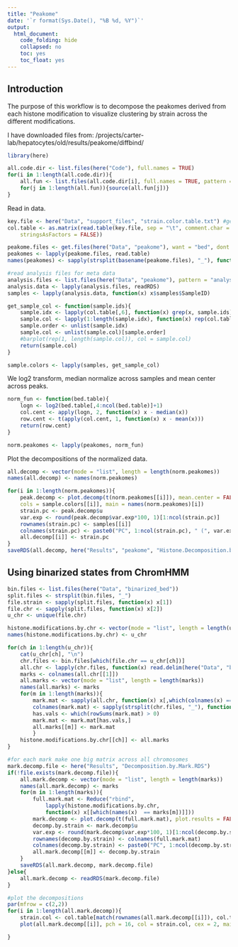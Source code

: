 ```yaml
---
title: "Peakome"
date: '`r format(Sys.Date(), "%B %d, %Y")`'
output: 
  html_document:
    code_folding: hide
    collapsed: no
    toc: yes
    toc_float: yes
---
```


## Introduction

The purpose of this workflow is to decompose the peakomes derived
from each histone modification to visualize clustering by strain
across the different modifications. 

I have downloaded files from: 
/projects/carter-lab/hepatocytes/old/results/peakome/diffbind/


```r
library(here)
```

```r
all.code.dir <- list.files(here("Code"), full.names = TRUE)
for(i in 1:length(all.code.dir)){
	all.fun <- list.files(all.code.dir[i], full.names = TRUE, pattern = ".R")
	for(j in 1:length(all.fun)){source(all.fun[j])}
}
```


Read in data.


```r
key.file <- here("Data", "support_files", "strain.color.table.txt") #generated by hand
col.table <- as.matrix(read.table(key.file, sep = "\t", comment.char = "%", 
    stringsAsFactors = FALSE))

peakome.files <- get.files(here("Data", "peakome"), want = "bed", dont.want = "Broad", full.names = TRUE)
peakomes <- lapply(peakome.files, read.table)
names(peakomes) <- sapply(strsplit(basename(peakome.files), "_"), function(x) x[1])

#read analysis files for meta data
analysis.files <- list.files(here("Data", "peakome"), pattern = "analysis", full.names = TRUE)
analysis.data <- lapply(analysis.files, readRDS)
samples <- lapply(analysis.data, function(x) x$samples$SampleID)

get_sample_col <- function(sample.ids){
    sample.idx <- lapply(col.table[,6], function(x) grep(x, sample.ids))
    sample.col <- lapply(1:length(sample.idx), function(x) rep(col.table[x,3], length(sample.idx[[x]])))
    sample.order <- unlist(sample.idx)
    sample.col <- unlist(sample.col)[sample.order]
    #barplot(rep(1, length(sample.col)), col = sample.col)
    return(sample.col)
}

sample.colors <- lapply(samples, get_sample_col)
```

We log2 transform, median normalize across samples and mean center 
across peaks.

```r
norm_fun <- function(bed.table){
    logn <- log2(bed.table[,4:ncol(bed.table)]+1)
    col.cent <- apply(logn, 2, function(x) x - median(x))
    row.cent <- t(apply(col.cent, 1, function(x) x - mean(x)))
    return(row.cent)
}

norm.peakomes <- lapply(peakomes, norm_fun)
```

Plot the decompositions of the normalized data.

```r
all.decomp <- vector(mode = "list", length = length(norm.peakomes))
names(all.decomp) <- names(norm.peakomes)

for(i in 1:length(norm.peakomes)){
    peak.decomp <- plot.decomp(t(norm.peakomes[[i]]), mean.center = FALSE, scale.col = FALSE, 
    cols = sample.colors[[i]], main = names(norm.peakomes)[i])
    strain.pc <- peak.decomp$u
    var.exp <- round(peak.decomp$var.exp*100, 1)[1:ncol(strain.pc)]
    rownames(strain.pc) <- samples[[i]]
    colnames(strain.pc) <- paste0("PC", 1:ncol(strain.pc), " (", var.exp, "%)")
    all.decomp[[i]] <- strain.pc
}
saveRDS(all.decomp, here("Results", "peakome", "Histone.Decomposition.by.Strain.RDS"))
```

## Using binarized states from ChromHMM


```r
bin.files <- list.files(here("Data", "binarized_bed"))
split.files <- strsplit(bin.files, "_")
file.strain <- sapply(split.files, function(x) x[1])
file.chr <- sapply(split.files, function(x) x[2])
u_chr <- unique(file.chr)

histone.modifications.by.chr <- vector(mode = "list", length = length(u_chr))
names(histone.modifications.by.chr) <- u_chr

for(ch in 1:length(u_chr)){
    cat(u_chr[ch], "\n")
    chr.files <- bin.files[which(file.chr == u_chr[ch])]
    all.chr <- lapply(chr.files, function(x) read.delim(here("Data", "binarized_bed", x), skip = 1))
    marks <- colnames(all.chr[[1]])
    all.marks <- vector(mode = "list", length = length(marks))
    names(all.marks) <- marks
    for(m in 1:length(marks)){ 
        mark.mat <- sapply(all.chr, function(x) x[,which(colnames(x) == marks[m])])
        colnames(mark.mat) <- sapply(strsplit(chr.files, "_"), function(x) x[1])
        has.vals <- which(rowSums(mark.mat) > 0)
        mark.mat <- mark.mat[has.vals,]
        all.marks[[m]] <- mark.mat
        }
    histone.modifications.by.chr[[ch]] <- all.marks
}

#for each mark make one big matrix across all chromosomes
mark.decomp.file <- here("Results", "Decomposition.by.Mark.RDS")
if(!file.exists(mark.decomp.file)){
    all.mark.decomp <- vector(mode = "list", length = length(marks))
    names(all.mark.decomp) <- marks
    for(m in 1:length(marks)){
        full.mark.mat <- Reduce("rbind", 
            lapply(histone.modifications.by.chr, 
            function(x) x[[which(names(x)  == marks[m])]]))
        mark.decomp <- plot.decomp(t(full.mark.mat), plot.results = FALSE)
        decomp.by.strain <- mark.decomp$u
        var.exp <- round(mark.decomp$var.exp*100, 1)[1:ncol(decomp.by.strain)]
        rownames(decomp.by.strain) <- colnames(full.mark.mat)
        colnames(decomp.by.strain) <- paste0("PC", 1:ncol(decomp.by.strain), " (", var.exp, "%)")
        all.mark.decomp[[m]] <- decomp.by.strain
    }
    saveRDS(all.mark.decomp, mark.decomp.file)
}else{
    all.mark.decomp <- readRDS(mark.decomp.file)
}

#plot the decompositions
par(mfrow = c(2,2))
for(i in 1:length(all.mark.decomp)){
    strain.col <- col.table[match(rownames(all.mark.decomp[[i]]), col.table[,6]),3]
    plot(all.mark.decomp[[i]], pch = 16, col = strain.col, cex = 2, main = names(all.mark.decomp)[i])

}

```

